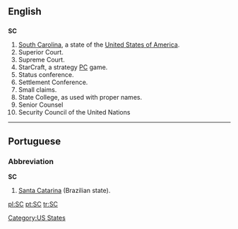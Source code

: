==English==

==={{abbreviation}}===
'''SC'''

# [[South Carolina]], a state of the [[United States of America]].
# Superior Court.
# Supreme Court.
# StarCraft, a strategy [[PC]] game.
# Status conference.
# Settlement Conference.
# Small claims.
# State College, as used with proper names.
# Senior Counsel
# Security Council of the United Nations
[[Category:US States]]

----

==Portuguese==

===Abbreviation===
'''SC'''

# [[Santa Catarina]] (Brazilian state).

[[pl:SC]]
[[pt:SC]]
[[tr:SC]]